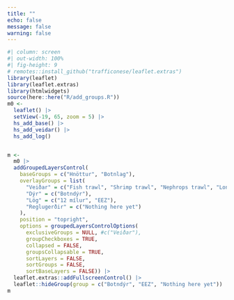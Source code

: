 ```yaml
---
title: ""
echo: false
message: false
warning: false
---
```


```r
#| column: screen
#| out-width: 100%
#| fig-height: 9
# remotes::install_github("trafficonese/leaflet.extras")
library(leaflet)
library(leaflet.extras)
library(htmlwidgets)
source(here::here("R/add_groups.R"))
m0 <-
  leaflet() |>
  setView(-19, 65, zoom = 5) |>
  hs_add_base() |> 
  hs_add_veidar() |> 
  hs_add_log()


m <-
  m0 |>
  addGroupedLayersControl(
    baseGroups = c("Hnöttur", "Botnlag"),
    overlayGroups = list(
      "Veiðar" = c("Fish trawl", "Shrimp trawl", "Nephrops trawl", "Longline"),
      "Dýr" = c("Botndýr"),
      "Lög" = c("12 mílur", "EEZ"),
      "Reglugerðir" = c("Nothing here yet")
    ),
    position = "topright",
    options = groupedLayersControlOptions(
      exclusiveGroups = NULL, #c("Veiðar"),
      groupCheckboxes = TRUE,
      collapsed = FALSE,
      groupsCollapsable = TRUE,
      sortLayers = FALSE,
      sortGroups = FALSE,
      sortBaseLayers = FALSE)) |> 
  leaflet.extras::addFullscreenControl() |> 
  leaflet::hideGroup(group = c("Botndýr", "EEZ", "Nothing here yet"))
m
```

